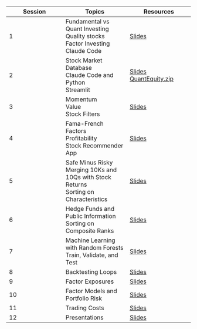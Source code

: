 | Session |  Topics | Resources |
|--------|---------|---------|
| 1 |  Fundamental vs Quant Investing<br>Quality stocks<br>Factor Investing<br>Claude Code | [Slides](slides/session01_slides.pdf){target="_blank"} |
| 2 | Stock Market Database<br>Claude Code and Python<br>Streamlit| [Slides](slides/session02_slides.pdf){target="_blank"}<br>[QuantEquity.zip](QuantEquity.zip){target="_blank"} |
| 3 | Momentum<br>Value<br>Stock Filters  | [Slides](slides/session03_slides.pdf){target="_blank"} |
| 4 | Fama-French Factors<br>Profitability<br>Stock Recommender App<br>  | [Slides](slides/session04_slides.pdf){target="_blank"} |
| 5 | Safe Minus Risky<br>Merging 10Ks and 10Qs with Stock Returns<br>Sorting on Characteristics | [Slides](slides/session05_slides.pdf){target="_blank"} |
| 6 |  Hedge Funds and Public Information<br>Sorting on Composite Ranks | [Slides](slides/session06_slides.pdf){target="_blank"} |
| 7 |  Machine Learning with Random Forests <br>Train, Validate, and Test | [Slides](slides/session07_slides.pdf){target="_blank"} |
| 8 |  Backtesting Loops | [Slides](slides/session08_slides.pdf){target="_blank"} |
| 9 |  Factor Exposures | [Slides](slides/session09_slides.pdf){target="_blank"} |
| 10 | Factor Models and Portfolio Risk  | [Slides](slides/session10_slides.pdf){target="_blank"} |
| 11 | Trading Costs  | [Slides](slides/session11_slides.pdf){target="_blank"} |
| 12 | Presentations  | [Slides](slides/session12_slides.pdf){target="_blank"} |  
